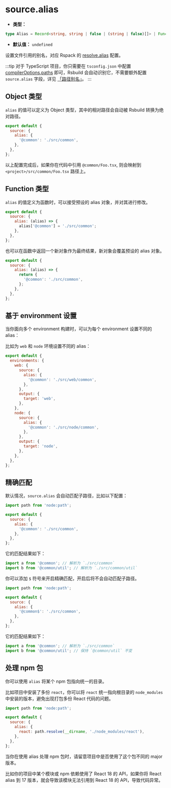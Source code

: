 # source.alias

- **类型：**

```ts
type Alias = Record<string, string | false | (string | false)[]> | Function;
```

- **默认值：** `undefined`

设置文件引用的别名，对应 Rspack 的 [resolve.alias](https://rspack.dev/zh/config/resolve#resolvealias) 配置。

:::tip
对于 TypeScript 项目，你只需要在 `tsconfig.json` 中配置 [compilerOptions.paths](https://typescriptlang.org/tsconfig#paths) 即可，Rsbuild 会自动识别它，不需要额外配置 `source.alias` 字段，详见 [「路径别名」](/guide/advanced/alias)。
:::

## Object 类型

`alias` 的值可以定义为 Object 类型，其中的相对路径会自动被 Rsbuild 转换为绝对路径。

```js
export default {
  source: {
    alias: {
      '@common': './src/common',
    },
  },
};
```

以上配置完成后，如果你在代码中引用 `@common/Foo.tsx`, 则会映射到 `<project>/src/common/Foo.tsx` 路径上。

## Function 类型

`alias` 的值定义为函数时，可以接受预设的 alias 对象，并对其进行修改。

```js
export default {
  source: {
    alias: (alias) => {
      alias['@common'] = './src/common';
    },
  },
};
```

也可以在函数中返回一个新对象作为最终结果，新对象会覆盖预设的 alias 对象。

```js
export default {
  source: {
    alias: (alias) => {
      return {
        '@common': './src/common',
      };
    },
  },
};
```

## 基于 environment 设置

当你面向多个 environment 构建时，可以为每个 environment 设置不同的 alias：

比如为 `web` 和 `node` 环境设置不同的 alias：

```js
export default {
  environments: {
    web: {
      source: {
        alias: {
          '@common': './src/web/common',
        },
      },
      output: {
        target: 'web',
      },
    },
    node: {
      source: {
        alias: {
          '@common': './src/node/common',
        },
      },
      output: {
        target: 'node',
      },
    },
  },
};
```

## 精确匹配

默认情况，`source.alias` 会自动匹配子路径，比如以下配置：

```js
import path from 'node:path';

export default {
  source: {
    alias: {
      '@common': './src/common',
    },
  },
};
```

它的匹配结果如下：

```js
import a from '@common'; // 解析为 `./src/common`
import b from '@common/util'; // 解析为 `./src/common/util`
```

你可以添加 `$` 符号来开启精确匹配，开启后将不会自动匹配子路径。

```js
import path from 'node:path';

export default {
  source: {
    alias: {
      '@common$': './src/common',
    },
  },
};
```

它的匹配结果如下：

```js
import a from '@common'; // 解析为 `./src/common`
import b from '@common/util'; // 保持 `@common/util` 不变
```

## 处理 npm 包

你可以使用 `alias` 将某个 npm 包指向统一的目录。

比如项目中安装了多份 `react`，你可以将 `react` 统一指向根目录的 `node_modules` 中安装的版本，避免出现打包多份 React 代码的问题。

```js
import path from 'node:path';

export default {
  source: {
    alias: {
      react: path.resolve(__dirname, './node_modules/react'),
    },
  },
};
```

当你在使用 alias 处理 npm 包时，请留意项目中是否使用了这个包不同的 major 版本。

比如你的项目中某个模块或 npm 依赖使用了 React 18 的 API，如果你将 React alias 到 17 版本，就会导致该模块无法引用到 React 18 的 API，导致代码异常。
